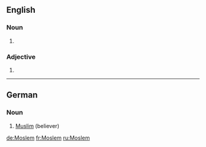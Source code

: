 {{also|moslem}}
==English==

===Noun===
{{en-noun}}

# {{alternative spelling of|[[Muslim]]}}

===Adjective===
{{en-adj|-}}

# {{alternative spelling of|[[Muslim]]}}

----

==German==

===Noun===
{{infl|de|noun|g=m}}

# [[Muslim]] (believer)

{{tbot entry|German|Muslim|2008|October|de}}

[[de:Moslem]]
[[fr:Moslem]]
[[ru:Moslem]]